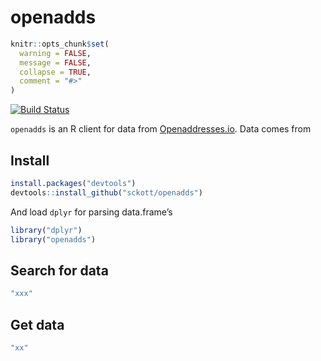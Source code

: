 openadds
========

```r
knitr::opts_chunk$set(
  warning = FALSE,
  message = FALSE,
  collapse = TRUE,
  comment = "#>"
)
```

[![Build Status](https://travis-ci.org/sckott/openadds.svg)](https://travis-ci.org/sckott/openadds)

`openadds` is an R client for data from [Openaddresses.io](http://openaddresses.io/). Data comes from 

## Install

```r
install.packages("devtools")
devtools::install_github("sckott/openadds")
```

And load `dplyr` for parsing data.frame's

```r
library("dplyr")
library("openadds")
```

## Search for data

```r
"xxx"
```

## Get data

```r
"xx"
```
